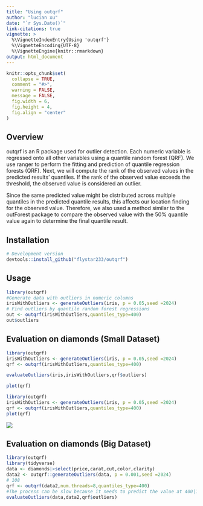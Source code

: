 ```yaml
---
title: "Using outqrf"
author: "lucian xu"
date: "`r Sys.Date()`"
link-citations: true
vignette: >
  %\VignetteIndexEntry{Using 'outqrf'}
  %\VignetteEncoding{UTF-8}
  %\VignetteEngine{knitr::rmarkdown}
output: html_document
---
```


```r
knitr::opts_chunk$set(
  collapse = TRUE,
  comment = "#>",
  warning = FALSE,
  message = FALSE,
  fig.width = 6, 
  fig.height = 4,
  fig.align = "center"
)
```

## Overview

outqrf is an R package used for outlier detection. Each numeric variable is regressed onto all other variables using a quantile random forest (QRF). We use ranger to perform the fitting and prediction of quantile regression forests (QRF). Next, we will compute the rank of the observed values in the predicted results' quantiles. If the rank of the observed value exceeds the threshold, the observed value is considered an outlier.

Since the same predicted value might be distributed across multiple quantiles in the predicted quantile results, this affects our location finding for the observed value. Therefore, we also used a method similar to the outForest package to compare the observed value with the 50% quantile value again to determine the final quantile result.

## Installation

```r
# Development version
devtools::install_github("flystar233/outqrf")
```

## Usage

```r
library(outqrf)
#Generate data with outliers in numeric columns
irisWithOutliers <- generateOutliers(iris, p = 0.05,seed =2024)
# Find outliers by quantile random forest regressions
out <- outqrf(irisWithOutliers,quantiles_type=400)
out$outliers
```

## Evaluation on diamonds (Small Dataset)

```r
library(outqrf)
irisWithOutliers <- generateOutliers(iris, p = 0.05,seed =2024)
qrf <- outqrf(irisWithOutliers,quantiles_type=400)

evaluateOutliers(iris,irisWithOutliers,qrf$outliers)
```

```r
plot(qrf)
```

```r
library(outqrf)
irisWithOutliers <- generateOutliers(iris, p = 0.05,seed =2024)
qrf <- outqrf(irisWithOutliers,quantiles_type=400)
plot(qrf)
```

![](https://github.com/user-attachments/assets/073f4e4d-3c80-459a-af50-40988d769899)

## Evaluation on diamonds (Big Dataset)

```r
library(outqrf)
library(tidyverse)
data <- diamonds|>select(price,carat,cut,color,clarity)
data2 <- outqrf::generateOutliers(data, p = 0.001,seed =2024)
# 108
qrf <- outqrf(data2,num.threads=8,quantiles_type=400)
#The process can be slow because it needs to predict the value at 400|1000 quantiles for each observation. 
evaluateOutliers(data,data2,qrf$outliers)
```

